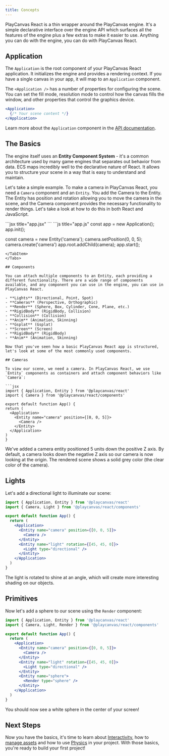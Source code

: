 ```yaml
---
title: Concepts
---
```



PlayCanvas React is a thin wrapper around the PlayCanvas engine. It's a simple declarative interface over the engine API which surfaces all the features of the engine plus a few extras to make it easier to use. Anything you can do with the engine, you can do with PlayCanvas React.

## Application

The `Application` is the root component of your PlayCanvas React application. It initializes the engine and provides a rendering context. If you have a single canvas in your app, it will map to an `Application` component.

The `<Application />` has a number of properties for configuring the scene. You can set the fill mode, resolution mode to control how the canvas fills the window, and other properties that control the graphics device.

```jsx
<Application>
  {/* Your scene content */}
</Application>
```

Learn more about the `Application` component in the [API documentation](https://playcanvas-react.vercel.app/api/application).

## The Basics

The engine itself uses an **Entity Component System** - it's a common architecture used by many game engines that separates out behavior from data. ECS maps incredibly well to the declarative nature of React. It allows you to structure your scene in a way that is easy to understand and maintain.

Let's take a simple example. To make a camera in PlayCanvas React, you need a `Camera` component and an `Entity`. You add the Camera to the Entity. The Entity has position and rotation allowing you to move the camera in the scene, and the Camera component provides the necessary functionality to render things. Let's take a look at how to do this in both React and JavaScript.

<Tabs>
  <TabItem label='React' value='react'>
  ```jsx title="app.jsx"
  <Application>
    <Entity name='camera' position={[0, 0, 5]}>
      <Camera />
    </Entity>
  </Application>
  ```
  </TabItem>
  <TabItem label='JavaScript' value='javascript'>
  ```js title="app.js"
  const app = new Application();
  app.init();

  const camera = new Entity('camera');
  camera.setPosition(0, 0, 5);
  camera.create('camera')
  app.root.addChild(camera);
  app.start();
  ```
  </TabItem>
</Tabs>

## Components

You can attach multiple components to an Entity, each providing a different functionality. There are a wide range of components available, and any component you can use in the engine, you can use in PlayCanvas React.

- **Lights** (Directional, Point, Spot)
- **Cameras** (Perspective, Orthographic)
- **Render** (Sphere, Box, Cylinder, Cone, Plane, etc.)
- **RigidBody** (RigidBody, Collision)
- **Collision** (Collision)
- **Anim** (Animation, Skinning)
- **Gsplat** (Gsplat)
- **Screen** (Screen)
- **RigidBody** (RigidBody)
- **Anim** (Animation, Skinning)

Now that you've seen how a basic PlayCanvas React app is structured, let's look at some of the most commonly used components.

## Cameras

To view our scene, we need a camera. In PlayCanvas React, we use `Entity` components as containers and attach component behaviors like `Camera`:

```jsx
import { Application, Entity } from '@playcanvas/react'
import { Camera } from '@playcanvas/react/components'

export default function App() {
  return (
    <Application>
      <Entity name="camera" position={[0, 0, 5]}>
        <Camera />
      </Entity>
    </Application>
  )
}
```

We've added a camera entity positioned 5 units down the positive Z axis. By default, a camera looks down the negative Z axis so our camera is now looking at the origin. The rendered scene shows a solid grey color (the clear color of the camera).

## Lights

Let's add a directional light to illuminate our scene:

```jsx
import { Application, Entity } from '@playcanvas/react'
import { Camera, Light } from '@playcanvas/react/components'

export default function App() {
  return (
    <Application>
      <Entity name="camera" position={[0, 0, 5]}>
        <Camera />
      </Entity>
      <Entity name="light" rotation={[45, 45, 0]}>
        <Light type="directional" />
      </Entity>
    </Application>
  )
}
```

The light is rotated to shine at an angle, which will create more interesting shading on our objects.

## Primitives

Now let's add a sphere to our scene using the `Render` component:

```jsx
import { Application, Entity } from '@playcanvas/react'
import { Camera, Light, Render } from '@playcanvas/react/components'

export default function App() {
  return (
    <Application>
      <Entity name="camera" position={[0, 0, 5]}>
        <Camera />
      </Entity>
      <Entity name="light" rotation={[45, 45, 0]}>
        <Light type="directional" />
      </Entity>
      <Entity name="sphere">
        <Render type="sphere" />
      </Entity>
    </Application>
  )
}
```

You should now see a white sphere in the center of your screen!


## Next Steps

Now you have the basics, it's time to learn about [Interactivity](./interactivity), how to [manage assets](./loading-assets) and how to use [Physics](./physics) in your project. With those basics, you're ready to build your first project!
